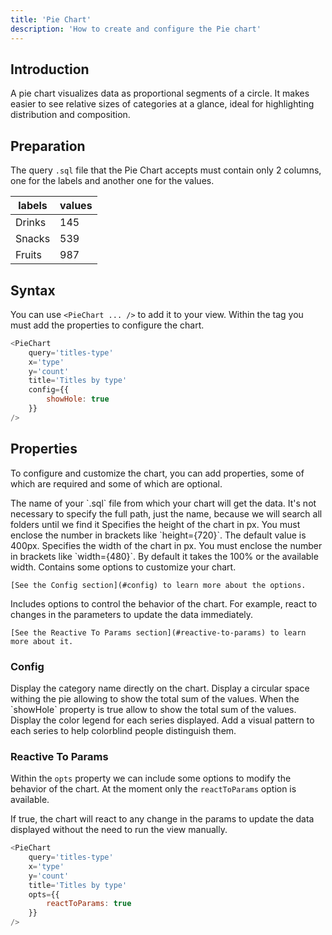 ```yaml
---
title: 'Pie Chart'
description: 'How to create and configure the Pie chart'
---
```



<PieChartIframe />

## Introduction
A pie chart visualizes data as proportional segments of a circle. It makes easier to see relative sizes of categories at a glance, ideal for highlighting distribution and composition.

## Preparation
The query `.sql` file that the Pie Chart accepts must contain only 2 columns, one for the labels and another one for the values.


| labels    | values   |
| --------- | -------- |
| Drinks    | 145      |
| Snacks    | 539      |
| Fruits    | 987      |


## Syntax
You can use `<PieChart ... />` to add it to your view. Within the tag you must add the properties to configure the chart.

``` js
<PieChart
    query='titles-type'
    x='type'
    y='count'
    title='Titles by type'
    config={{
        showHole: true
    }}
/>
```

## Properties
To configure and customize the chart, you can add properties, some of which are required and some of which are optional.

<ParamField path="query" type="string" required>
    The name of your `.sql` file from which your chart will get the data. It's not necessary to specify the full path, just the name, because we will search all folders until we find it
</ParamField>

<ParamField path="height" type="number">
    Specifies the height of the chart in px. You must enclose the number in brackets like `height={720}`. The default value is 400px.
</ParamField>

<ParamField path="width" type="number">
    Specifies the width of the chart in px. You must enclose the number in brackets like `width={480}`. By default it takes the 100% or the available width.
</ParamField>

<ParamField path="config" type="object">
    Contains some options to customize your chart.
    
    [See the Config section](#config) to learn more about the options.
</ParamField>

<ParamField path="opts" type="object">
    Includes options to control the behavior of the chart. For example, react to changes in the parameters to update the data immediately.
    
    [See the Reactive To Params section](#reactive-to-params) to learn more about it.
</ParamField>

### Config

<ParamField path="showLabels" type="boolean">
    Display the category name directly on the chart.
</ParamField>

<ParamField path="showHole" type="boolean">
    Display a circular space withing the pie allowing to show the total sum of the values.
</ParamField>

<ParamField path="showTotalValue" type="boolean">
    When the `showHole` property is true allow to show the total sum of the values.
</ParamField>

<ParamField path="showLegend" type="boolean">
    Display the color legend for each series displayed.
</ParamField>

<ParamField path="showDecal" type="boolean">
    Add a visual pattern to each series to help colorblind people distinguish them.
</ParamField>

### Reactive To Params

Within the `opts` property we can include some options to modify the behavior of the chart. At the moment only the `reactToParams` option is available.

<ParamField path="reactToParams" type="boolean">
    If true, the chart will react to any change in the params to update the data displayed without the need to run the view manually.
</ParamField>

```js
<PieChart
    query='titles-type'
    x='type'
    y='count'
    title='Titles by type'
    opts={{
        reactToParams: true
    }}
/>
```
